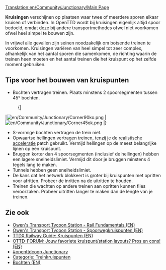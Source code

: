 [[Translation:en/Community/Junctionary/Main Page]]
{{nl/Uitbreiding}}
{{nl/Community/Junctionary/Kruispuntenmenu}}{{nl/Manual/Inhoudsopgave}}

'''Kruisingen''' verschijnen op plaatsen waar twee of meerdere sporen elkaar kruisen of verbinden. In OpenTTD wordt bij kruisingen eigenlijk altijd spoor bedoeld, omdat deze bij andere transportmethodes ofwel niet voorkomen ofwel heel simpel te bouwen zijn.

In vrijwel alle gevallen zijn seinen noodzakelijk om botsende treinen te voorkomen. Kruisingen variëren van heel simpel tot zeer complex, afhankelijk van het aantal sporen die samenkomen, de richting waarin de treinen heen moeten en het aantal treinen die het kruispunt op het zelfde moment gebruiken.

== Tips voor het bouwen van kruispunten ==

* Bochten vertragen treinen. Plaats minstens 2 spoorsegmenten tussen 45&deg; bochten.
:{|
|[[File:en/Community/Junctionary/Corner90ko.png]]
|[[File:en/Community/Junctionary/Corner45ok.png]]
|}
* S-vormige bochten vertragen de trein niet.
* Opwaartse hellingen vertragen treinen, tenzij je de [[nl/Archive/Manual/Settings/Realistische acceleratie|realistische acceleratie]] patch gebruikt. Vermijd hellingen op de meest belangrijke lijnen op een kruispunt.
* Bruggen korter dan 4 spoorsegmenten (inclusief de hellingen) hebben een lagere snelheidslimiet. Vermijd dit door je bruggen minstens 4 tegels lang te maken.
* Tunnels hebben geen snelheidslimiet.
* De kans dat het netwerk blokkeert is groter bij kruispunten met opritten voor afritten. Probeer de inritten na de uitritten te houden.
* Treinen die wachten op andere treinen aan opritten kunnen files veroorzaken. Probeer uitritten langer te maken dan de lengte van je treinen.

==Zie ook==
* [http://www.transporttycoon.net/rail Owen's Transport Tycoon Station - Rail Fundamentals (EN)]
* [http://www.transporttycoon.net/junctions Owen's Transport Tycoon Station - Spoorwegkruispunten (EN)]
* [http://uwe.s2000.ws/ttdx/network/junctions.php?lang=en TTDX Railway Guide: Kruispunten (EN)]
* [http://www.tt-forums.net/viewtopic.php?p=251709#251709 OTTD-FORUM: Jouw favoriete kruispunt/station layouts? Pros en cons! (EN)]
* [http://wiki.openttdcoop.org/Junctionary #openttdcoop Junctionary]
* [[:Category:en/Manual/Train Junctions|Categorie: Treinkruispunten]]
* [[en/Community/Corners|Bochten (EN)]]